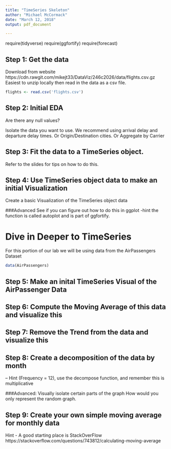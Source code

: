 ```yaml
---
title: "TimeSeries Skeleton"
author: "Michael McCormack"
date: "March 12, 2018"
output: pdf_document

---
```


require(tidyverse)
require(ggfortify)
require(forecast)


## Step 1: Get the data
Download from website https://cdn.rawgit.com/mikejt33/DataViz/246c2026/data/flights.csv.gz
Easiest to unzip locally then read in the data as a csv file.
```r
flights <- read.csv('flights.csv')
```
## Step 2: Initial EDA
Are there any null values?

Isolate the data you want to use.  We recommend using arrival delay and departure delay times.  Or Origin/Destination cities.  Or Aggregate by Carrier


## Step 3: Fit the data to a TimeSeries object.
Refer to the slides for tips on how to do this.


## Step 4: Use TimeSeries object data to make an initial Visualization  
Create a basic Visualization of the TimeSeries object data

###Advanced 
See if you can figure out how to do this in ggplot
-hint the function is called autoplot and is part of ggfortify.



# Dive in Deeper to TimeSeries
For this portion of our lab we will be using data from the AirPassengers Dataset

```r
data(AirPassengers)
```
## Step 5: Make an inital TimeSeries Visual of the AirPassenger Data

## Step 6: Compute the Moving Average of this data and visualize this

## Step 7: Remove the Trend from the data and visualize this

## Step 8: Create a decomposition of the data by month
-- Hint (Frequency = 12), use the decompose function,  and remember this is multiplicative

###Advanced: Visually isolate certain parts of the graph
How would you only represent the random graph.

## Step 9: Create your own simple moving average for monthly data
Hint - A good starting place is StackOverFlow
https://stackoverflow.com/questions/743812/calculating-moving-average



